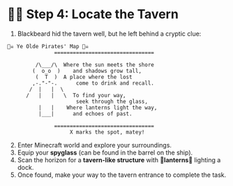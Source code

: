 # 🏴‍☠️ Step 4: Locate the Tavern

1. Blackbeard hid the tavern well, but he left behind a cryptic clue:

```
🏴‍☠️ Ye Olde Pirates' Map 🏴‍☠️
               ================================
                    
         /\___/\  Where the sun meets the shore
        (  o_o  )    and shadows grow tall,
         (  T  )  A place where the lost
        ,-."-"-.      come to drink and recall.
       /  |   |  \
      /   |   |   \  To find your way, 
                      seek through the glass,
          |   |    Where lanterns light the way,
          |___|      and echoes of past.
          
               ================================
                    X marks the spot, matey!
```

2. Enter Minecraft world and explore your surroundings.
3. Equip your **spyglass** (can be found in the barrel on the ship).
4. Scan the horizon for a **tavern-like structure** with 🏮**lanterns**🏮 lighting a dock.
5. Once found, make your way to the tavern entrance to complete the task.